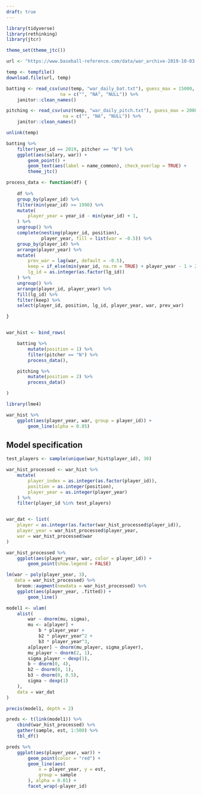 ```yaml
---
draft: true
---
```


```r

library(tidyverse)
library(rethinking)
library(jtcr)

theme_set(theme_jtc())

url <- "https://www.baseball-reference.com/data/war_archive-2019-10-03.zip" 

temp <- tempfile()
download.file(url, temp)

batting <- read_csv(unz(temp, "war_daily_bat.txt"), guess_max = 15000,
                    na = c("", "NA", "NULL")) %>%
    janitor::clean_names() 

pitching <- read_csv(unz(temp, "war_daily_pitch.txt"), guess_max = 20000,
                     na = c("", "NA", "NULL")) %>%
    janitor::clean_names() 

unlink(temp)

```


```r

batting %>%
    filter(year_id == 2019, pitcher == "N") %>%
    ggplot(aes(salary, war)) + 
        geom_point() +
        geom_text(aes(label = name_common), check_overlap = TRUE) +
        theme_jtc() 

```

```r

process_data <- function(df) {
   
    df %>%
    group_by(player_id) %>%
    filter(min(year_id) >= 1990) %>%
    mutate(
        player_year = year_id - min(year_id) + 1,
    ) %>%  
    ungroup() %>%
    complete(nesting(player_id, position),
             player_year, fill = list(war = -0.5)) %>%
    group_by(player_id) %>%
    arrange(player_year) %>%
    mutate(
        prev_war = lag(war, default = -0.5),
        keep = if_else(min(year_id, na.rm = TRUE) + player_year - 1 > 2019, FALSE, TRUE), 
        lg_id = as.integer(as.factor(lg_id))
    ) %>%
    ungroup() %>%
    arrange(player_id, player_year) %>%
    fill(lg_id) %>%
    filter(keep) %>%
    select(player_id, position, lg_id, player_year, war, prev_war)

}


war_hist <- bind_rows(

    batting %>%
        mutate(position = 1) %>%
        filter(pitcher == "N") %>%
        process_data(),

    pitching %>% 
        mutate(position = 2) %>%
        process_data() 

) 

```

```r
library(lme4)

war_hist %>%
    ggplot(aes(player_year, war, group = player_id)) +
        geom_line(alpha = 0.05)

```


## Model specification 

```r

test_players <- sample(unique(war_hist$player_id), 30)

war_hist_processed <- war_hist %>%
    mutate(
        player_index = as.integer(as.factor(player_id)),
        position = as.integer(position),
        player_year = as.integer(player_year)
    ) %>%
    filter(player_id %in% test_players)


war_dat <- list(
    player = as.integer(as.factor(war_hist_processed$player_id)),
    player_year = war_hist_processed$player_year,
    war = war_hist_processed$war
)

war_hist_processed %>%
    ggplot(aes(player_year, war, color = player_id)) +
        geom_point(show.legend = FALSE) 


```
```r

lm(war ~ poly(player_year, 3), 
   data = war_hist_processed) %>%
    broom::augment(newdata = war_hist_processed) %>%
    ggplot(aes(player_year, .fitted)) +
        geom_line()


```




```r

model1 <- ulam(
    alist(
        war ~ dnorm(mu, sigma),
        mu <- a[player] + 
            b * player_year +
            b2 * player_year^2 +
            b3 * player_year^3,
        a[player] ~ dnorm(mu_player, sigma_player),
        mu_player ~ dnorm(2, 1),
        sigma_player ~ dexp(1),
        b ~ dnorm(0, 4),
        b2 ~ dnorm(0, 1),
        b3 ~ dnorm(0, 0.5),
        sigma ~ dexp(1)
    ),
    data = war_dat
)

precis(model1, depth = 2)

preds <- t(link(model1)) %>%
    cbind(war_hist_processed) %>%
    gather(sample, est, 1:500) %>%
    tbl_df()

preds %>%
    ggplot(aes(player_year, war)) +
        geom_point(color = "red") +
        geom_line(aes(
            x = player_year, y = est, 
            group = sample
        ), alpha = 0.01) +
        facet_wrap(~player_id)


```


